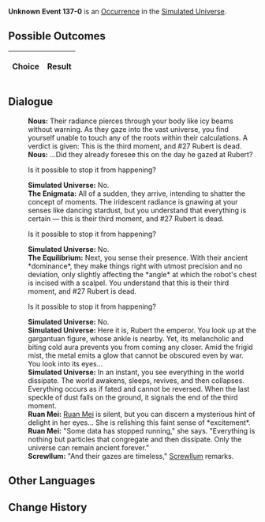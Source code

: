 {{Simulated Universe Event Infobox
|title         = Unknown Event 137-0
|image         = undefined.png
|type          =
|domains_su    = 
|domains_ext   = 
|domains_swarm = 
|domains_gng   = 
|requirements  =
|prev          = 
|next          = 
|indexRewards  =
|characters    = Ruan Mei;Screwllum
}}
'''Unknown Event 137-0''' is an [[Simulated Universe/Occurrence|Occurrence]] in the [[Simulated Universe]].

==Possible Outcomes==
{| class="article-table"
!Choice
!Result

|}

<!--
==Gameplay Notes==

-->
==Dialogue==
{{Dialogue Start}}
:'''Nous:''' Their radiance pierces through your body like icy beams without warning. As they gaze into the vast universe, you find yourself unable to touch any of the roots within their calculations. A verdict is given: This is the third moment, and #27 Rubert is dead.
:'''Nous:''' ...Did they already foresee this on the day he gazed at Rubert?
:{{DIcon|Arrow}} Is it possible to stop it from happening?
:'''Simulated Universe:''' No.
:'''The Enigmata:''' All of a sudden, they arrive, intending to shatter the concept of moments. The iridescent radiance is gnawing at your senses like dancing stardust, but you understand that everything is certain &mdash; this is their third moment, and #27 Rubert is dead.
:{{DIcon|Arrow}} Is it possible to stop it from happening?
:'''Simulated Universe:''' No.
:'''The Equilibrium:''' Next, you sense their presence. With their ancient *dominance*, they make things right with utmost precision and no deviation, only slightly affecting the *angle* at which the robot's chest is incised with a scalpel. You understand that this is their third moment, and #27 Rubert is dead.
:{{DIcon|Arrow}} Is it possible to stop it from happening?
:'''Simulated Universe:''' No.
:'''Simulated Universe:''' Here it is, Rubert the emperor. You look up at the gargantuan figure, whose ankle is nearby. Yet, its melancholic and biting cold aura prevents you from coming any closer. Amid the frigid mist, the metal emits a glow that cannot be obscured even by war. You look into its eyes...
:'''Simulated Universe:''' In an instant, you see everything in the world dissipate. The world awakens, sleeps, revives, and then collapses. Everything occurs as if fated and cannot be reversed. When the last speckle of dust falls on the ground, it signals the end of the third moment.
:'''Ruan Mei:''' [[Ruan Mei]] is silent, but you can discern a mysterious hint of delight in her eyes... She is relishing this faint sense of *excitement*.
:'''Ruan Mei:''' "Some data has stopped running," she says. "Everything is nothing but particles that congregate and then dissipate. Only the universe can remain ancient forever."
:'''Screwllum:''' "And their gazes are timeless," [[Screwllum]] remarks.
{{Dialogue End}}

==Other Languages==
{{Other Languages
|en   = 
|zhs  = 
|zht  = 
|ja   = 
|ko   = 
|es   = 
|fr   = 
|ru   = 
|th   = 
|vi   = 
|de   = 
|id   = 
|pt   = 
}}

==Change History==
{{Change History|1.0}}
